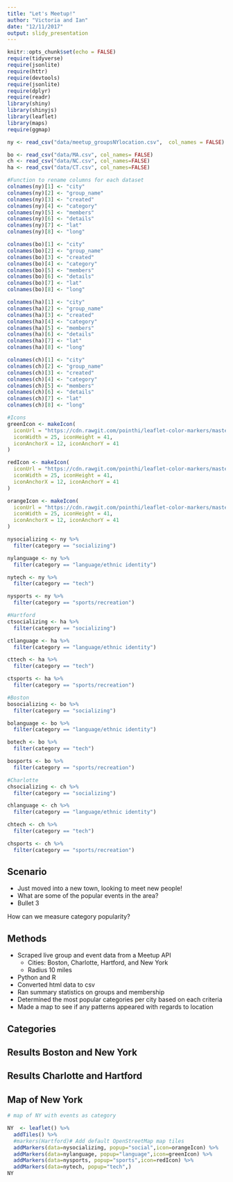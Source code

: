 ```yaml
---
title: "Let's Meetup!"
author: "Victoria and Ian"
date: "12/11/2017"
output: slidy_presentation
---
```


```r
knitr::opts_chunk$set(echo = FALSE)
require(tidyverse)
require(jsonlite)
require(httr)
require(devtools)
require(jsonlite)
require(dplyr)
require(readr)
library(shiny)
library(shinyjs)
library(leaflet)
library(maps)
require(ggmap)

ny <- read_csv("data/meetup_groupsNYlocation.csv",  col_names = FALSE)

bo <- read_csv("data/MA.csv", col_names= FALSE)
ch <- read_csv("data/NC.csv", col_names=FALSE)
ha <- read_csv("data/CT.csv", col_names=FALSE)

#Function to rename columns for each dataset
colnames(ny)[1] <- "city"
colnames(ny)[2] <- "group_name"
colnames(ny)[3] <- "created"
colnames(ny)[4] <- "category"
colnames(ny)[5] <- "members"
colnames(ny)[6] <- "details"
colnames(ny)[7] <- "lat"
colnames(ny)[8] <- "long"

colnames(bo)[1] <- "city"
colnames(bo)[2] <- "group_name"
colnames(bo)[3] <- "created"
colnames(bo)[4] <- "category"
colnames(bo)[5] <- "members"
colnames(bo)[6] <- "details"
colnames(bo)[7] <- "lat"
colnames(bo)[8] <- "long"

colnames(ha)[1] <- "city"
colnames(ha)[2] <- "group_name"
colnames(ha)[3] <- "created"
colnames(ha)[4] <- "category"
colnames(ha)[5] <- "members"
colnames(ha)[6] <- "details"
colnames(ha)[7] <- "lat"
colnames(ha)[8] <- "long"

colnames(ch)[1] <- "city"
colnames(ch)[2] <- "group_name"
colnames(ch)[3] <- "created"
colnames(ch)[4] <- "category"
colnames(ch)[5] <- "members"
colnames(ch)[6] <- "details"
colnames(ch)[7] <- "lat"
colnames(ch)[8] <- "long"

#Icons
greenIcon <- makeIcon(
  iconUrl = "https://cdn.rawgit.com/pointhi/leaflet-color-markers/master/img/marker-icon-2x-green.png",
  iconWidth = 25, iconHeight = 41,
  iconAnchorX = 12, iconAnchorY = 41
)

redIcon <- makeIcon(
  iconUrl = "https://cdn.rawgit.com/pointhi/leaflet-color-markers/master/img/marker-icon-2x-red.png",
  iconWidth = 25, iconHeight = 41,
  iconAnchorX = 12, iconAnchorY = 41
)

orangeIcon <- makeIcon(
  iconUrl = "https://cdn.rawgit.com/pointhi/leaflet-color-markers/master/img/marker-icon-2x-orange.png",
  iconWidth = 25, iconHeight = 41,
  iconAnchorX = 12, iconAnchorY = 41
)
```

```r
nysocializing <- ny %>% 
  filter(category == "socializing")

nylanguage <- ny %>% 
  filter(category == "language/ethnic identity")

nytech <- ny %>% 
  filter(category == "tech")

nysports <- ny %>% 
  filter(category == "sports/recreation")
```

```r
#Hartford
ctsocializing <- ha %>% 
  filter(category == "socializing")

ctlanguage <- ha %>% 
  filter(category == "language/ethnic identity")

cttech <- ha %>% 
  filter(category == "tech")

ctsports <- ha %>% 
  filter(category == "sports/recreation")
```

```r
#Boston
bosocializing <- bo %>% 
  filter(category == "socializing")

bolanguage <- bo %>% 
  filter(category == "language/ethnic identity")

botech <- bo %>% 
  filter(category == "tech")

bosports <- bo %>% 
  filter(category == "sports/recreation")
```

```r
#Charlotte
chsocializing <- ch %>% 
  filter(category == "socializing")

chlanguage <- ch %>% 
  filter(category == "language/ethnic identity")

chtech <- ch %>% 
  filter(category == "tech")

chsports <- ch %>% 
  filter(category == "sports/recreation")
```



## Scenario

- Just moved into a new town, looking to meet new people!
- What are some of the popular events in the area?
- Bullet 3

How can we measure category popularity? 

## Methods

- Scraped live group and event data from a Meetup API
  - Cities: Boston, Charlotte, Hartford, and New York
  - Radius 10 miles 
- Python and R
- Converted html data to csv
- Ran summary statistics on groups and membership
- Determined the most popular categories per city based on each criteria
- Made a map to see if any patterns appeared with regards to location



## Categories



## Results Boston and New York

## Results Charlotte and Hartford



## Map of New York


```r
# map of NY with events as category

NY  <- leaflet() %>%
  addTiles() %>%  
  #markers(Hartford)# Add default OpenStreetMap map tiles
  addMarkers(data=nysocializing, popup="social",icon=orangeIcon) %>% 
  addMarkers(data=nylanguage, popup="language",icon=greenIcon) %>% 
  addMarkers(data=nysports, popup="sports",icon=redIcon) %>% 
  addMarkers(data=nytech, popup="tech",)
NY
```

